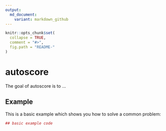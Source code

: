 ```yaml
---
output:
  md_document:
    variant: markdown_github
---
```


<!-- README.md is generated from README.Rmd. Please edit that file -->

```r
knitr::opts_chunk$set(
  collapse = TRUE,
  comment = "#>",
  fig.path = "README-"
)
```

# autoscore

The goal of autoscore is to ...

## Example

This is a basic example which shows you how to solve a common problem:

```r
## basic example code
```
